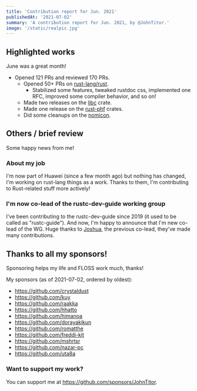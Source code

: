 ```yaml
---
title: 'Contribution report for Jun. 2021'
publishedAt: '2021-07-02'
summary: 'A contribution report for Jun. 2021, by @JohnTitor.'
image: '/static/realpic.jpg'
---
```


## Highlighted works

June was a great month!

- Opened 121 PRs and reviewed 170 PRs.
  - Opened 50+ PRs on [rust-lang/rust].
    - Stabilized some features, tweaked rustdoc css, implemented one RFC, improved some compiler behavior, and so on!
  - Made two releases on the [libc] crate.
  - Made one release on the [rust-phf] crates.
  - Did some cleanups on the [nomicon].

[rust-lang/rust]: https://github.com/rust-lang/rust
[libc]: https://github.com/rust-lang/libc
[rust-phf]: https://github.com/rust-phf/rust-phf
[nomicon]: https://doc.rust-lang.org/nightly/nomicon/

## Others / brief review

Some happy news from me!

### About my job

I'm now part of Huawei (since a few month ago) but nothing has changed, I'm working on rust-lang things as a work.
Thanks to them, I'm contributing to Rust-related stuff more actively!

### I'm now co-lead of the rustc-dev-guide working group

I've been contributing to the rustc-dev-guide since 2019 (it used to be called as "rustc-guide").
And now, I'm happy to announce that I'm new co-lead of the WG.
Huge thanks to [Joshua], the previous co-lead, they've made many contributions.

[joshua]: https://github.com/jyn514

## Thanks to all my sponsors!

Sponsoring helps my life and FLOSS work much, thanks!

My sponsors (as of 2021-07-02, ordered by oldest):

- <https://github.com/crystaldust>
- <https://github.com/kuy>
- <https://github.com/raakka>
- <https://github.com/hhatto>
- <https://github.com/himanoa>
- <https://github.com/dorayakikun>
- <https://github.com/romatthe>
- <https://github.com/freddi-kit>
- <https://github.com/mshrtsr>
- <https://github.com/nazar-pc>
- <https://github.com/uta8a>

### Want to support my work?

You can support me at <https://github.com/sponsors/JohnTitor>.

